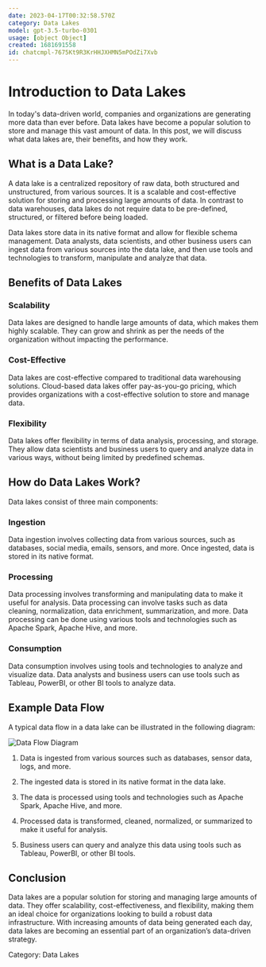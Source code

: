```yaml
---
date: 2023-04-17T00:32:58.570Z
category: Data Lakes
model: gpt-3.5-turbo-0301
usage: [object Object]
created: 1681691558
id: chatcmpl-7675Kt9R3KrHHJXHMN5mPOdZi7Xvb
---
```


# Introduction to Data Lakes

In today's data-driven world, companies and organizations are generating more data than ever before. Data lakes have become a popular solution to store and manage this vast amount of data. In this post, we will discuss what data lakes are, their benefits, and how they work.

## What is a Data Lake?

A data lake is a centralized repository of raw data, both structured and unstructured, from various sources. It is a scalable and cost-effective solution for storing and processing large amounts of data. In contrast to data warehouses, data lakes do not require data to be pre-defined, structured, or filtered before being loaded.

Data lakes store data in its native format and allow for flexible schema management. Data analysts, data scientists, and other business users can ingest data from various sources into the data lake, and then use tools and technologies to transform, manipulate and analyze that data.

## Benefits of Data Lakes

### Scalability

Data lakes are designed to handle large amounts of data, which makes them highly scalable. They can grow and shrink as per the needs of the organization without impacting the performance.

### Cost-Effective

Data lakes are cost-effective compared to traditional data warehousing solutions. Cloud-based data lakes offer pay-as-you-go pricing, which provides organizations with a cost-effective solution to store and manage data.

### Flexibility

Data lakes offer flexibility in terms of data analysis, processing, and storage. They allow data scientists and business users to query and analyze data in various ways, without being limited by predefined schemas.

## How do Data Lakes Work?

Data lakes consist of three main components:

### Ingestion

Data ingestion involves collecting data from various sources, such as databases, social media, emails, sensors, and more. Once ingested, data is stored in its native format.

### Processing

Data processing involves transforming and manipulating data to make it useful for analysis. Data processing can involve tasks such as data cleaning, normalization, data enrichment, summarization, and more. Data processing can be done using various tools and technologies such as Apache Spark, Apache Hive, and more.

### Consumption

Data consumption involves using tools and technologies to analyze and visualize data. Data analysts and business users can use tools such as Tableau, PowerBI, or other BI tools to analyze data.

## Example Data Flow 

A typical data flow in a data lake can be illustrated in the following diagram:

![Data Flow Diagram](https://i.imgur.com/sg5Qjsf.png)

1. Data is ingested from various sources such as databases, sensor data, logs, and more.

2. The ingested data is stored in its native format in the data lake.

3. The data is processed using tools and technologies such as Apache Spark, Apache Hive, and more.

4. Processed data is transformed, cleaned, normalized, or summarized to make it useful for analysis.

5. Business users can query and analyze this data using tools such as Tableau, PowerBI, or other BI tools.

## Conclusion

Data lakes are a popular solution for storing and managing large amounts of data. They offer scalability, cost-effectiveness, and flexibility, making them an ideal choice for organizations looking to build a robust data infrastructure. With increasing amounts of data being generated each day, data lakes are becoming an essential part of an organization’s data-driven strategy.

Category: Data Lakes